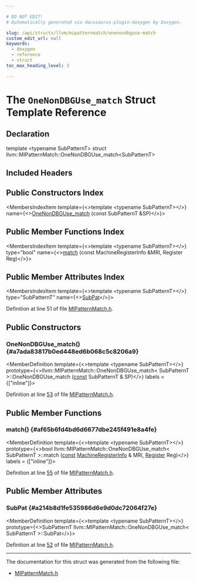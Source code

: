 ```yaml
---

# DO NOT EDIT!
# Automatically generated via docusaurus-plugin-doxygen by Doxygen.

slug: /api/structs/llvm/mipatternmatch/onenondbguse-match
custom_edit_url: null
keywords:
  - doxygen
  - reference
  - struct
toc_max_heading_level: 3

---
```





# The `OneNonDBGUse_match` Struct Template Reference

<DoxygenPage pluginConfig={pluginConfig}>



## Declaration

<CodeBlock>template &lt;typename SubPatternT&gt;
struct llvm::MIPatternMatch::OneNonDBGUse_match&lt;SubPatternT&gt;</CodeBlock>

## Included Headers

<IncludesList>
<IncludesListItem
  filePath="llvm/CodeGen/GlobalISel/MIPatternMatch.h"
  permalink="/docs/api/files/include/include/llvm/include/llvm/codegen/include/llvm/codegen/globalisel/mipatternmatch-h"
  isLocal="true" />
</IncludesList>

## Public Constructors Index

<MembersIndex>

<MembersIndexItem
  template={<>template &lt;typename SubPatternT&gt;</>}
  name={<><a href="#a7ada83817b0ed448ed6b068c5c8206a9">OneNonDBGUse&#95;match</a> (const SubPatternT &amp;SP)</>}>
</MembersIndexItem>

</MembersIndex>

## Public Member Functions Index

<MembersIndex>

<MembersIndexItem
  template={<>template &lt;typename SubPatternT&gt;</>}
  type="bool"
  name={<><a href="#af65b6fd4bd6d6677dbe245f491e8a4fe">match</a> (const MachineRegisterInfo &amp;MRI, Register Reg)</>}>
</MembersIndexItem>

</MembersIndex>

## Public Member Attributes Index

<MembersIndex>

<MembersIndexItem
  template={<>template &lt;typename SubPatternT&gt;</>}
  type="SubPatternT"
  name={<><a href="#a214b8d1fe535986d6e9d0dc72064f27e">SubPat</a></>}>
</MembersIndexItem>

</MembersIndex>


Definition at line 51 of file <a href="/docs/api/files/include/include/llvm/include/llvm/codegen/include/llvm/codegen/globalisel/mipatternmatch-h">MIPatternMatch.h</a>.

<SectionDefinition>

## Public Constructors

### OneNonDBGUse&#95;match() {#a7ada83817b0ed448ed6b068c5c8206a9}

<MemberDefinition
  template={<>template &lt;typename SubPatternT&gt;</>}
  prototype={<>llvm::MIPatternMatch::OneNonDBGUse&#95;match&lt; SubPatternT &gt;::OneNonDBGUse&#95;match (<a href="/docs/api/files/lib/lib/target/lib/target/aarch64/aarch64promoteconstant-cpp/#a90f8350fecae261c25be85d38b451bff">const</a> SubPatternT &amp; SP)</>}
  labels = {["inline"]}>

Definition at line <a href="/docs/api/files/include/include/llvm/include/llvm/codegen/include/llvm/codegen/globalisel/mipatternmatch-h/#l00053">53</a> of file <a href="/docs/api/files/include/include/llvm/include/llvm/codegen/include/llvm/codegen/globalisel/mipatternmatch-h">MIPatternMatch.h</a>.
</MemberDefinition>

</SectionDefinition>

<SectionDefinition>

## Public Member Functions

### match() {#af65b6fd4bd6d6677dbe245f491e8a4fe}

<MemberDefinition
  template={<>template &lt;typename SubPatternT&gt;</>}
  prototype={<>bool llvm::MIPatternMatch::OneNonDBGUse&#95;match&lt; SubPatternT &gt;::match (<a href="/docs/api/files/lib/lib/target/lib/target/aarch64/aarch64promoteconstant-cpp/#a90f8350fecae261c25be85d38b451bff">const</a> <a href="/docs/api/classes/llvm/machineregisterinfo">MachineRegisterInfo</a> &amp; MRI, <a href="/docs/api/classes/llvm/register">Register</a> Reg)</>}
  labels = {["inline"]}>

Definition at line <a href="/docs/api/files/include/include/llvm/include/llvm/codegen/include/llvm/codegen/globalisel/mipatternmatch-h/#l00055">55</a> of file <a href="/docs/api/files/include/include/llvm/include/llvm/codegen/include/llvm/codegen/globalisel/mipatternmatch-h">MIPatternMatch.h</a>.
</MemberDefinition>

</SectionDefinition>

<SectionDefinition>

## Public Member Attributes

### SubPat {#a214b8d1fe535986d6e9d0dc72064f27e}

<MemberDefinition
  template={<>template &lt;typename SubPatternT&gt;</>}
  prototype={<>SubPatternT llvm::MIPatternMatch::OneNonDBGUse&#95;match&lt; SubPatternT &gt;::SubPat</>}>

Definition at line <a href="/docs/api/files/include/include/llvm/include/llvm/codegen/include/llvm/codegen/globalisel/mipatternmatch-h/#l00052">52</a> of file <a href="/docs/api/files/include/include/llvm/include/llvm/codegen/include/llvm/codegen/globalisel/mipatternmatch-h">MIPatternMatch.h</a>.
</MemberDefinition>

</SectionDefinition>

<hr/>

The documentation for this struct was generated from the following file:

<ul>
<li><a href="/docs/api/files/include/include/llvm/include/llvm/codegen/include/llvm/codegen/globalisel/mipatternmatch-h">MIPatternMatch.h</a></li>
</ul>

</DoxygenPage>
